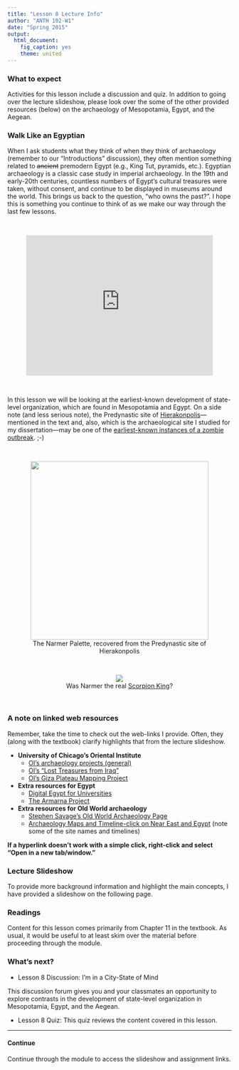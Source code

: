 ```yaml
---
title: "Lesson 8 Lecture Info"
author: "ANTH 102-W1"
date: "Spring 2015"
output:
  html_document:
    fig_caption: yes
    theme: united
---
```


### What to expect
Activities for this lesson include a discussion and quiz. In addition to going over the lecture slideshow, please look over the some of the other provided resources (below) on the archaeology of Mesopotamia, Egypt, and the Aegean.


### Walk Like an Egyptian
When I ask students what they think of when they think of archaeology (remember to our "Introductions" discussion), they often mention something related to ~~ancient~~ premodern Egypt (e.g., King Tut, pyramids, etc.). Egyptian archaeology is a classic case study in imperial archaeology. In the 19th and early-20th centuries, countless numbers of Egypt's cultural treasures were taken, without consent, and continue to be displayed in museums around the world. This brings us back to the question, "who owns the past?". I hope this is something you continue to think of as we make our way through the last few lessons.

<br>

<CENTER>
<iframe width="420" height="315" src="https://www.youtube.com/embed/Cv6tuzHUuuk?rel=0" frameborder="0" allowfullscreen></iframe>
</CENTER>

<br>

In this lesson we will be looking at the earliest-known development of state-level organization, which are found in Mesopotamia and Egypt. On a side note (and less serious note), the Predynastic site of <a href="http://www.hierakonpolis-online.org/" target="_blank">Hierakonpolis</a>---mentioned in the text and, also, which is the archaeological site I studied for my dissertation---may be one of the <a href="http://archive.archaeology.org/online/features/hierakonpolis/zombies.html" target="_blank">earliest-known instances of a zombie outbreak</a>. ;-)

<br>

<CENTER>
<figure>
  <img src="http://upload.wikimedia.org/wikipedia/commons/b/be/Narmer_Palette.jpg" width="400">
  <figcaption>The Narmer Palette, recovered from the Predynastic site of Hierakonpolis
  </figcaption>
</figure>
</CENTER>

<br>

<CENTER>
<figure>
  <img src="http://static.comicvine.com/uploads/original/7/74629/1401391-dwayne_johnson.jpg">
  <figcaption>Was Narmer the real <a href="http://en.wikipedia.org/wiki/King_Scorpion" target="_blank">Scorpion King</a>?
  </figcaption>
</figure>
</CENTER>

<br>

### A note on linked web resources
Remember, take the time to check out the web-links I provide. Often, they (along with the textbook) clarify highlights that from the lecture slideshow.

- __University of Chicago's Oriental Institute__
    + [OI's archaeology projects (general)](http://oi.uchicago.edu/research/projects/oriental-institute-archaeology-projects)
    + [OI's "Lost Treasures from Iraq"](http://oi-archive.uchicago.edu/OI/IRAQ/iraq.html)
    + [OI's Giza Plateau Mapping Project](http://oi.uchicago.edu/research/projects/giza-plateau-mapping-project-gpmp-0)
 
 
- __Extra resources for Egypt__
    + [Digital Egypt for Universities](http://www.ucl.ac.uk/museums-static/digitalegypt//)
    + [The Armarna Project](http://www.amarnaproject.com/)
 
- __Extra resources for Old World archaeology__
    + [Stephen Savage's Old World Archaeology Page](http://gaialab.asu.edu/Jordan/)
    + [Archaeology Maps and Timeline-click on Near East and Egypt](http://www.utexas.edu/courses/denbow/worldmap/archworld.htm) (note some of the site names and timelines)

__If a hyperlink doesn't work with a simple click, right-click and select "Open in a new tab/window."__

### Lecture Slideshow
To provide more background information and highlight the main concepts, I have provided a slideshow on the following page.

### Readings
Content for this lesson comes primarily from Chapter 11 in the textbook. As usual, it would be useful to at least skim over the material before proceeding through the module.

### What's next?
- Lesson 8 Discussion:  I'm in a City-State of Mind

This discussion forum gives you and your classmates an opportunity to explore contrasts in the development of state-level organization in Mesopotamia, Egypt, and the Aegean.

- Lesson 8 Quiz:  This quiz reviews the content covered in this lesson.

---------

#### Continue
Continue through the module to access the slideshow and assignment links.

